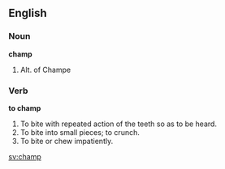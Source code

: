 ==English==

===Noun===

'''champ'''

#Alt. of Champe

===Verb===

'''to champ'''

#To bite with repeated action of the teeth so as to be heard.
#To bite into small pieces; to crunch.
#To bite or chew impatiently.

[[sv:champ]]